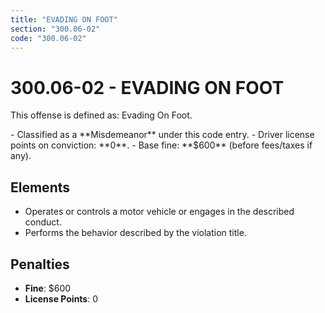 ```yaml
---
title: "EVADING ON FOOT"
section: "300.06-02"
code: "300.06-02"
---
```





# 300.06-02 - EVADING ON FOOT

This offense is defined as: Evading On Foot.

<Aside type="caution" title="Charge Type: Misdemeanor">
- Classified as a **Misdemeanor** under this code entry.
- Driver license points on conviction: **0**.
- Base fine: **$600** (before fees/taxes if any).
</Aside>

## Elements
- Operates or controls a motor vehicle or engages in the described conduct.
- Performs the behavior described by the violation title.

## Penalties
- **Fine**: $600
- **License Points**: 0
